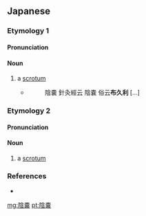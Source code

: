 {{also|陰囊}}

==Japanese==
{{ja-kanjitab|yomi=irr|sort=ふぐり}}

===Etymology 1===
{{IPAchar|/puguri/ → /ɸuguri/}}
{{rfe|ja}}

====Pronunciation====
{{ja-pron|acc=1|y=i|ふぐり}}

====Noun====
{{ja-noun|ふぐり}}

# {{lb|ja|anatomy|sort=ふぐり}} a [[scrotum]]
#* {{RQ:Wamyō Ruijushō|2|45-46}}
#*: 陰嚢 針灸經云 陰嚢 俗云'''布久利''' [...]

===Etymology 2===
{{ja-kanjitab|yomi=o|いん|のう}}
{{wikipedia|lang=ja}}
{{IPAchar|/innau/ → /innoː/}}
{{rfe|ja}}

====Pronunciation====
{{ja-pron|acc=0|y=o|いんのう}}

====Noun====
{{ja-noun|いんのう|hhira=いんなう}}

# {{lb|ja|anatomy|sort=いんのう}} a [[scrotum]]

===References===
* {{R:Wamyō Ruijushō}}

[[mg:陰嚢]]
[[pt:陰嚢]]